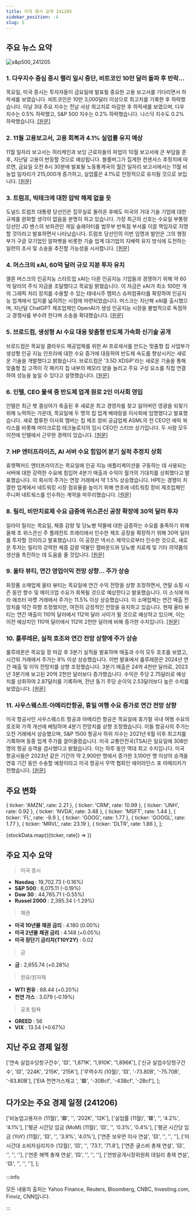 ```yaml
---
title: 미국 증시 요약 241205
sidebar_position: -4
slug: 5
---
```


## 주요 뉴스 요약

![s&p500_241205](/map/241205.png)

### 1. **다우지수 중심 증시 랠리 일시 중단, 비트코인 10만 달러 돌파 후 반락...**

목요일, 미국 증시는 투자자들이 금요일에 발표될 중요한 고용 보고서를 기다리면서 하락세를 보였습니다. 비트코인은 10만 3,000달러 이상으로 최고치를 기록한 후 하락했습니다. 이날 3대 주요 지수는 전날 사상 최고치로 마감한 후 하락세를 보였으며, 다우 지수는 0.5% 하락했고, S&P 500 지수는 0.2% 하락했습니다. 나스닥 지수도 0.2% 하락했습니다. [[원문]](https://finance.yahoo.com/news/live/stock-market-today-dow-leads-losses-as-stock-rally-hits-pause-bitcoin-pulls-back-from-record-above-100000-210537042.html)

### 2. **11월 고용보고서, 고용 회복과 4.1% 실업률 유지 예상**

11월 일자리 보고서는 허리케인과 보잉 근로자들의 파업이 10월 보고서에 큰 부담을 준 후, 지난달 고용이 반등할 것으로 예상됩니다. 블룸버그가 집계한 컨센서스 추정치에 따르면, 금요일 오전 8시 30분에 발표될 노동통계국의 월간 일자리 보고서에서는 11월 비농업 일자리가 215,000개 증가하고, 실업률은 4.1%로 안정적으로 유지될 것으로 보입니다. [[원문]](https://finance.yahoo.com/news/november-jobs-report-expected-to-show-hiring-rebound-unemployment-hold-steady-at-41-191057270.html)

### 3. **트럼프, 빅테크에 대한 압박 해제 없을 듯**

도널드 트럼프 대통령 당선인은 집무실로 돌아온 후에도 미국의 거대 기술 기업에 대한 규제를 완화할 생각이 없음을 분명히 하고 있습니다. 가장 최근의 신호는 수요일 부통령 당선인 JD 밴스의 보좌관인 게일 슬레이터를 법무부 반독점 부서를 이끌 책임자로 지명할 것이라고 발표하면서 나타났습니다. 트럼프 당선인의 이번 임명과 발언은 그의 행정부가 구글 모기업인 알파벳을 비롯한 기술 업계 대기업의 지배력 유지 방식에 도전하는 일련의 조사 및 소송을 추진할 가능성을 시사합니다. [[원문]](https://finance.yahoo.com/news/trump-just-gave-a-new-signal-he-isnt-going-to-let-up-on-big-tech-152023282.html)

### 4. **머스크의 xAI, 60억 달러 규모 지분 투자 유치**

엘론 머스크의 인공지능 스타트업 xAI는 다른 인공지능 기업들과 경쟁하기 위해 약 60억 달러의 주식 자금을 조달했다고 목요일 밝혔습니다. 이 자금은 xAI가 최소 100만 개의 그래픽 처리 장치를 수용할 수 있는 테네시주 멤피스 슈퍼컴퓨터를 확장하여 인공지능 업계에서 입지를 넓히려는 시점에 마련되었습니다. 머스크는 지난해 xAI를 출시했으며, 지난달 ChatGPT 제조업체인 OpenAI가 생성 인공지능 시장을 불법적으로 독점하고 경쟁사를 부수려 한다며 소송을 확대했습니다. [[원문]](https://www.reuters.com/technology/artificial-intelligence/musks-xai-raises-around-6-bln-equity-financing-2024-12-05/)

### 5. **브로드컴, 생성형 AI 수요 대응 맞춤형 반도체 가속화 신기술 공개**

브로드컴은 목요일 클라우드 제공업체를 위한 AI 프로세서를 만드는 맞춤형 칩 사업부가 생성형 인공 지능 인프라에 대한 수요 증가에 대응하여 반도체 속도를 향상시키는 새로운 기술을 개발했다고 밝혔습니다. 브로드컴은 '3.5D XDSiP'라는 새로운 기술을 통해 맞춤형 칩 고객이 각 패키지 칩 내부의 메모리 양을 늘리고 주요 구성 요소를 직접 연결하여 성능을 높일 수 있다고 설명했습니다. [[원문]](https://www.reuters.com/technology/broadcom-unveils-new-tech-speed-up-custom-chips-amid-rising-genai-demand-2024-12-05/)

### 6. **인텔, CEO 물색 중 반도체 업계 원로 2인 이사회 영입**

인텔은 최근 팻 겔싱어가 축출된 후 새로운 최고 경영자를 찾고 잃어버린 영광을 되찾기 위해 노력하는 가운데, 목요일에 두 명의 칩 업계 베테랑을 이사회에 임명했다고 발표했습니다. 새로 합류한 이사회 멤버는 칩 제조 장비 공급업체 ASML의 전 CEO인 에릭 뫼리스를 비롯해 마이크로칩 테크놀로지의 임시 CEO인 스티브 상기입니다. 두 사람 모두 이전에 인텔에서 근무한 경력이 있습니다. [[원문]](https://www.reuters.com/technology/intel-names-two-chip-industry-veterans-its-board-amid-ceo-search-2024-12-05/)

### 7. **HP 엔터프라이즈, AI 서버 수요 힘입어 분기 실적 추정치 상회**

휴렛팩커드 엔터프라이즈는 목요일에 인공 지능 애플리케이션을 구동하는 데 사용되는 서버에 대한 강력한 수요에 힘입어 4분기 매출과 수익이 월가의 기대치를 상회했다고 발표했습니다. 이 회사의 주가는 연장 거래에서 약 1.5% 상승했습니다. HPE는 경쟁이 치열한 업계에서 네트워킹 시장 점유율을 높이기 위해 연초에 네트워킹 장비 제조업체인 주니퍼 네트웍스를 인수하는 계약을 마무리했습니다.
[[원문]](https://www.reuters.com/technology/hewlett-packard-enterprise-beats-quarterly-results-estimates-strong-ai-server-2024-12-05/)

### 8. **릴리, 비만치료제 수요 급증에 위스콘신 공장 확장에 30억 달러 투자**

일라이 릴리는 목요일, 체중 감량 및 당뇨병 약물에 대한 급증하는 수요를 충족하기 위해 올해 초 위스콘신 주 플레전트 프레리에서 인수한 제조 공장을 확장하기 위해 30억 달러를 투자할 것이라고 발표했습니다. 이 공장은 넥서스 제약으로부터 인수한 것으로, 새로운 투자는 릴리의 강력한 체중 감량 약물인 젭바운드와 당뇨병 치료제 및 기타 의약품의 생산을 촉진하는 데 도움을 줄 것입니다. [[원문]](https://www.reuters.com/business/healthcare-pharmaceuticals/lilly-invests-3-billion-expand-wisconsin-plant-obesity-drug-demand-soars-2024-12-05/)

### 9. **울타 뷰티, 연간 영업이익 전망 상향... 주가 상승**

화장품 소매업체 울타 뷰티는 목요일에 연간 수익 전망을 상향 조정하면서, 연말 쇼핑 시즌 동안 향수 및 메이크업 수요가 회복될 것으로 예상한다고 발표했습니다. 이 소식에 따라 애프터 마켓 거래에서 주가는 11.5% 이상 상승했습니다. 이 소매업체는 연간 매출 전망치를 약간 하향 조정했지만, 여전히 긍정적인 전망을 유지하고 있습니다. 현재 울타 뷰티는 연간 매출이 110억 달러에서 112억 달러 사이가 될 것으로 예상하고 있으며, 이는 이전 예상치인 110억 달러에서 112억 2천만 달러에 비해 증가한 수치입니다. [[원문]](https://www.reuters.com/business/retail-consumer/ulta-beauty-raises-annual-profit-forecast-shares-rise-2024-12-05/)

### 10. **룰루레몬, 실적 호조와 연간 전망 상향에 주가 상승**

룰루레몬은 목요일 장 마감 후 3분기 실적을 발표하며 매출과 수익 모두 호조를 보였고, 시간외 거래에서 주가는 8% 이상 상승했습니다. 이번 발표에서 룰루레몬은 2024년 연간 매출 및 이익 전망치를 상향 조정했습니다. 3분기 매출은 24억 4천만 달러로, 2023년 3분기에 보고된 20억 2천만 달러보다 증가했습니다. 수익은 주당 2.75달러로 예상치를 상회하여 2.87달러를 기록하며, 전년 동기 주당 순이익 2.53달러보다 높은 수치를 보였습니다. [[원문]](https://finance.yahoo.com/news/lululemon-stock-rises-on-profit-beat-as-company-boosts-full-year-outlook-211820899.html)

### 11. **사우스웨스트·아메리칸항공, 휴일 여행 수요 증가로 연간 전망 상향**

미국 항공사인 사우스웨스트 항공과 아메리칸 항공은 목요일에 휴가철 국내 여행 수요의 호조와 가격 개선에 베팅하며 4분기 전망치를 상향 조정했습니다. 이들 항공사의 주가는 오전 거래에서 상승했으며, S&P 1500 항공사 하위 지수는 2021년 6월 이후 최고치를 기록하며 동종 업계 주가를 끌어올렸습니다. 미국 교통안전국(TSA)은 일요일에 308만 명의 항공 승객을 검사했다고 밝혔습니다. 이는 하루 동안 역대 최고 수치입니다. 미국 항공사들은 2023년 같은 기간의 약 2,900만 명에서 증가한 3,100만 명 이상의 승객을 연휴 기간 동안 수송할 예정이라고 미국 항공사 무역 협회인 에어라인스 포 아메리카가 전했습니다. [[원문]](https://www.reuters.com/business/aerospace-defense/southwest-airlines-raises-fourth-quarter-unit-revenue-forecast-2024-12-05/)

## 주요 변화

  { ticker: 'AMZN', rate: 2.21 },
  { ticker: 'CRM', rate: 10.99 },
  { ticker: 'UNH', rate: 0.92 },
  { ticker: 'NVDA', rate: 3.48 },
  { ticker: 'MSFT', rate: 1.44 },
  { ticker: 'FL', rate: -8.9 },
  { ticker: 'GOOG', rate: 1.77 },
  { ticker: 'GOOGL', rate: 1.77 },
  { ticker: 'MRVL', rate: 23.19 },
  { ticker: 'DLTR', rate: 1.86 },
];

{stockData.map(({ticker, rate}) => <StockCardMini key={ticker} ticker={ticker} rate={rate}></StockCardMini>)}

## 주요 지수 요약

> 미국 증시

- **Nasdaq** : 19,702.73 (-0.16%)
- **S&P 500** : 6,075.11 (-0.19%)
- **Dow 30** : 44,765.71 (-0.55%)
- **Russel 2000** : 2,395.34 (-1.29%)

> 채권

- **미국 10년물 채권 금리** : 4.180 (0.00%)
- **미국 2년물 채권 금리** : 4.148 (+0.05%)
- **미국 장단기 금리차(T10Y2Y)** : 0.02

> 금

- **금** : 2,655.74 (+0.28%)

> 원유/원자재

- **WTI 원유** : 68.44 (+0.20%)
- **천연 가스** : 3.079 (-0.19%)

> 공포 탐욕

- **GREED** : 56
- **VIX** : 13.54 (+0.67%)

## 지난 주요 경제 일정

  ['연속 실업수당청구건수', '🟨', '1,871K', '1,910K', '1,896K'],
  ['신규 실업수당청구건수', '🟨', '224K', '215K', '215K'],
  ['무역수지 (10월)', '🟨', '-73.80B', '-75.70B', '-83.80B'],
  ['EIA 천연가스재고 ', '🟩', '-30Bcf', '-43Bcf', '-2Bcf'],
];

<EconomicCalendar data={eventsData} />

## 다가오는 주요 경제 일정 (241206)

  ['비농업고용지수 (11월)', '🟥', '', '202K', '12K'],
  ['실업률 (11월)', '🟥', '', '4.2%', '4.1%'],
  ['평균 시간당 임금 (MoM) (11월)', '🟨', '', '0.3%', '0.4%'],
  ['평균 시간당 임금 (YoY) (11월)', '🟨', '', '3.9%', '4.0%'],
  ['연준 보우먼 이사 연설', '🟨', '', '', ''],
  ['미시간대 소비자심리지수 (12월)', '🟨', '', '73.1', '71.8'],
  ['연준 굴스비 총재 연설', '🟨', '', '', ''],
  ['연준 해맥 총재 연설', '🟨', '', '', ''],
  ['연방공개시장위원회 데일리 총재 연설', '🟨', '', '', ''],
];

<EconomicCalendar data={nextEventsData} />

:::info

모든 내용의 출처는 Yahoo Finance, Reuters, Bloomberg, CNBC, Investing.com, Finviz, CNN입니다.

:::
